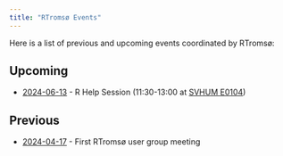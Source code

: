 ```yaml
---
title: "RTromsø Events"
---
```


Here is a list of previous and upcoming events coordinated by RTromsø:

## Upcoming

-   [2024-06-13](2024-06-13.qmd) - R Help Session (11:30-13:00 at [SVHUM E0104](https://link.mazemap.com/BQVLUVT1))

## Previous

-   [2024-04-17](2024-04-17.qmd) - First RTromsø user group meeting
